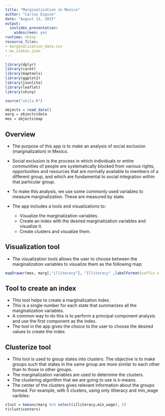 ```yaml
---
title: "Marginalization in Mexico"
author: "Carlos Espino"
date: "August 11, 2015"
output: 
  ioslides_presentation: 
    widescreen: yes
runtime: shiny
resource_files:
- marginalization_data.csv
- mx_states.json
---
```


```r
library(dplyr)
library(caret)
library(maptools)
library(ggplot2)
library(jsonlite)
library(leaflet)
library(shiny)

source("utils.R")

objects = read_data()
marg = objects$data
mex = objects$map

```

## Overview

* The purpose of this app is to make an analysis of social exclusion (marginalization) in Mexico. 
* Social exclusion is the process in which individuals or entire communities of people are systematically blocked from various rights, opportunities and resources that are normally available to members of a different group, and which are fundamental to social integration within that particular group.


* To make this analysis, we use some commonly used variables to measure marginalization. These are measured by state.
* The app includes a tools and visualizations to:
  + Visualize the marginalization variables.
  + Create an index with the desired marginalization variables and visualize it.
  + Create clusters and visualize them.

## Visualization tool

* The visualization tools allows the user to choose between the marginalization variables to visualize them as the following map:

```r
mapDrawer(mex, marg[,"illiteracy"], "Illiteracy" ,labelFormat(suffix = "%")) 

```



## Tool to create an index

* This tool helps to create a marginalization index. 
* This is a single number for each state that summarizes all the marginalization variables.
* A common way to do this is to perform a principal component analysis and use the first component as the index.
* The tool in the app gives the choice to the user to choose the desired values to create the index.


## Clusterize tool
* This tool is used to group states into clusters. The objective is to make groups such that states in the same group are more similar to each other than to those in other groups.
* The marginalization variables are used to determine the clusters.
* The clustering algorithm that we are going to use is k-means.
* The center of the clusters gives relevant information about the groups formed. For example, with 5 clusters, using only illiteracy and min_wage varibles:

```r
clust = kmeans(marg %>% select(illiteracy,min_wage), 5)
t(clust$centers)
```


